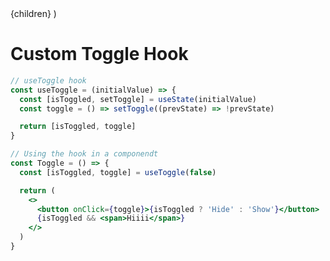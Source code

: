 
  <LayoutPage title="React" metaTitle="Custom Toggle Hook">
    {children}
  </LayoutPage>
)

# Custom Toggle Hook

```jsx
// useToggle hook
const useToggle = (initialValue) => {
  const [isToggled, setToggle] = useState(initialValue)
  const toggle = () => setToggle((prevState) => !prevState)

  return [isToggled, toggle]
}

// Using the hook in a componendt
const Toggle = () => {
  const [isToggled, toggle] = useToggle(false)

  return (
    <>
      <button onClick={toggle}>{isToggled ? 'Hide' : 'Show'}</button>
      {isToggled && <span>Hiiii</span>}
    </>
  )
}
```
